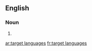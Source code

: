 
==English==

===Noun===
{{head|en|noun plural form}}

# {{plural of|target language|lang=en}}

[[ar:target languages]]
[[fr:target languages]]